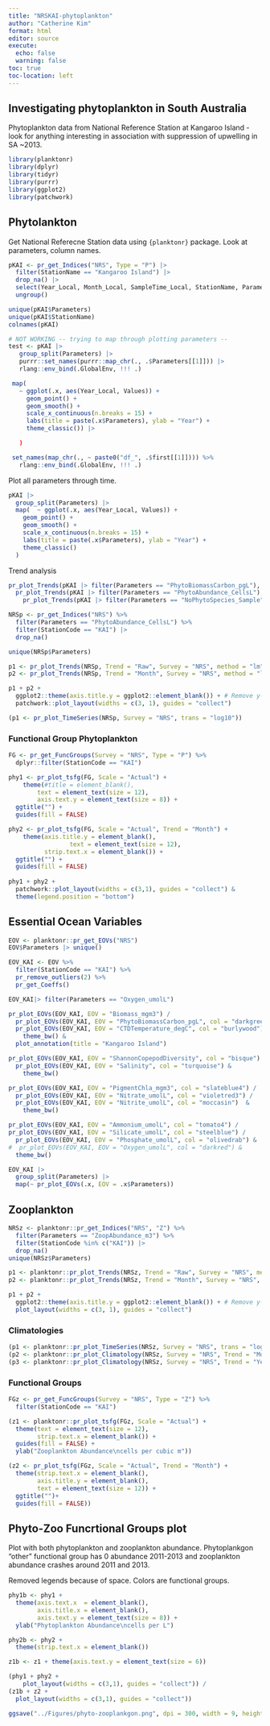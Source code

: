 ```yaml
---
title: "NRSKAI-phytoplankton"
author: "Catherine Kim"
format: html
editor: source
execute:
  echo: false
  warning: false
toc: true
toc-location: left
---
```


## Investigating phytoplankton in South Australia

Phytoplankton data from National Reference Station at Kangaroo Island - look for anything interesting in association with suppression of upwelling in SA ~2013.

```r
library(planktonr)
library(dplyr)
library(tidyr)
library(purrr)
library(ggplot2)
library(patchwork)
```

## Phytolankton

Get National Referecne Station data using `{planktonr}` package. Look at parameters, column names.

```r
pKAI <- pr_get_Indices("NRS", Type = "P") |>
  filter(StationName == "Kangaroo Island") |>
  drop_na() |>
  select(Year_Local, Month_Local, SampleTime_Local, StationName, Parameters, Values) |>
  ungroup()

unique(pKAI$Parameters)
unique(pKAI$StationName)
colnames(pKAI)
```

```r
# NOT WORKING -- trying to map through plotting parameters -- 
test <- pKAI |>
   group_split(Parameters) |>
   purrr::set_names(purrr::map_chr(., .$Parameters[[1]])) |>
   rlang::env_bind(.GlobalEnv, !!! .)

 map(
   ~ ggplot(.x, aes(Year_Local, Values)) +
     geom_point() +
     geom_smooth() +
     scale_x_continuous(n.breaks = 15) +
     labs(title = paste(.x$Parameters), ylab = "Year") +
     theme_classic()) |>

   )

 set_names(map_chr(., ~ paste0("df_", .$first[[1]]))) %>%
   rlang::env_bind(.GlobalEnv, !!! .)
```

Plot all parameters through time.

```r
pKAI |>
  group_split(Parameters) |>
  map(  ~ ggplot(.x, aes(Year_Local, Values)) +
    geom_point() +
    geom_smooth() +
    scale_x_continuous(n.breaks = 15) +
    labs(title = paste(.x$Parameters), ylab = "Year") +
    theme_classic()
  )
```

Trend analysis

```r
pr_plot_Trends(pKAI |> filter(Parameters == "PhytoBiomassCarbon_pgL"), Trend = "Raw", Survey = "NRS", method = "lm", trans = "log10") /
  pr_plot_Trends(pKAI |> filter(Parameters == "PhytoAbundance_CellsL"), Trend = "Raw", Survey = "NRS", method = "lm", trans = "log10") /
    pr_plot_Trends(pKAI |> filter(Parameters == "NoPhytoSpecies_Sample"), Trend = "Raw", Survey = "NRS", method = "lm", trans = "log10") 
```

```r
NRSp <- pr_get_Indices("NRS") %>% 
  filter(Parameters == "PhytoAbundance_CellsL") %>% 
  filter(StationCode == "KAI") |>
  drop_na()

unique(NRSp$Parameters)

p1 <- pr_plot_Trends(NRSp, Trend = "Raw", Survey = "NRS", method = "lm", trans = "log10")
p2 <- pr_plot_Trends(NRSp, Trend = "Month", Survey = "NRS", method = "loess")

p1 + p2 + 
  ggplot2::theme(axis.title.y = ggplot2::element_blank()) + # Remove y-title from 2nd column
  patchwork::plot_layout(widths = c(3, 1), guides = "collect")
```

```r
(p1 <- pr_plot_TimeSeries(NRSp, Survey = "NRS", trans = "log10"))
```
### Functional Group Phytoplankton

```r
FG <- pr_get_FuncGroups(Survey = "NRS", Type = "P") %>% 
  dplyr::filter(StationCode == "KAI")

phy1 <- pr_plot_tsfg(FG, Scale = "Actual") +
    theme(#title = element_blank(),
        text = element_text(size = 12),
        axis.text.y = element_text(size = 8)) +
  ggtitle("") +
  guides(fill = FALSE)

phy2 <- pr_plot_tsfg(FG, Scale = "Actual", Trend = "Month") +
    theme(axis.title.y = element_blank(),
                 text = element_text(size = 12),
          strip.text.x = element_blank()) +
  ggtitle("") +
  guides(fill = FALSE)
    
phy1 + phy2 + 
  patchwork::plot_layout(widths = c(3,1), guides = "collect") & 
  theme(legend.position = "bottom")
```
## Essential Ocean Variables

```r
EOV <- planktonr::pr_get_EOVs("NRS")
EOV$Parameters |> unique()

EOV_KAI <- EOV %>%
  filter(StationCode == "KAI") %>%
  pr_remove_outliers(2) %>% 
  pr_get_Coeffs()

EOV_KAI|> filter(Parameters == "Oxygen_umolL")
```

```r
pr_plot_EOVs(EOV_KAI, EOV = "Biomass_mgm3") /
  pr_plot_EOVs(EOV_KAI, EOV = "PhytoBiomassCarbon_pgL", col = "darkgreen") /
  pr_plot_EOVs(EOV_KAI, EOV = "CTDTemperature_degC", col = "burlywood") &
    theme_bw() &
  plot_annotation(title = "Kangaroo Island")

pr_plot_EOVs(EOV_KAI, EOV = "ShannonCopepodDiversity", col = "bisque") / pr_plot_EOVs(EOV_KAI, EOV = "ShannonPhytoDiversity", col = "darkblue") /
  pr_plot_EOVs(EOV_KAI, EOV = "Salinity", col = "turquoise") &
    theme_bw() 

pr_plot_EOVs(EOV_KAI, EOV = "PigmentChla_mgm3", col = "slateblue4") /
  pr_plot_EOVs(EOV_KAI, EOV = "Nitrate_umolL", col = "violetred3") /
  pr_plot_EOVs(EOV_KAI, EOV = "Nitrite_umolL", col = "moccasin")  &
    theme_bw() 

pr_plot_EOVs(EOV_KAI, EOV = "Ammonium_umolL", col = "tomato4") /
pr_plot_EOVs(EOV_KAI, EOV = "Silicate_umolL", col = "steelblue") / 
  pr_plot_EOVs(EOV_KAI, EOV = "Phosphate_umolL", col = "olivedrab") &
#  pr_plot_EOVs(EOV_KAI, EOV = "Oxygen_umolL", col = "darkred") & 
  theme_bw()
```

```r
EOV_KAI |>
  group_split(Parameters) |>
  map(~ pr_plot_EOVs(.x, EOV = .x$Parameters))
```

## Zooplankton

```r
NRSz <- planktonr::pr_get_Indices("NRS", "Z") %>% 
  filter(Parameters == "ZoopAbundance_m3") %>% 
  filter(StationCode %in% c("KAI")) |>
  drop_na()
unique(NRSz$Parameters)

p1 <- planktonr::pr_plot_Trends(NRSz, Trend = "Raw", Survey = "NRS", method = "lm", trans = "log10")
p2 <- planktonr::pr_plot_Trends(NRSz, Trend = "Month", Survey = "NRS", method = "loess")

p1 + p2 + 
  ggplot2::theme(axis.title.y = ggplot2::element_blank()) + # Remove y-title from 2nd column
  plot_layout(widths = c(3, 1), guides = "collect")
```

### Climatologies

```r
(p1 <- planktonr::pr_plot_TimeSeries(NRSz, Survey = "NRS", trans = "log10"))
(p2 <- planktonr::pr_plot_Climatology(NRSz, Survey = "NRS", Trend = "Month", trans = "log10"))
(p3 <- planktonr::pr_plot_Climatology(NRSz, Survey = "NRS", Trend = "Year", trans = "log10"))
```

### Functional Groups

```r
FGz <- pr_get_FuncGroups(Survey = "NRS", Type = "Z") %>% 
  filter(StationCode == "KAI")

(z1 <- planktonr::pr_plot_tsfg(FGz, Scale = "Actual") +
  theme(text = element_text(size = 12),
        strip.text.x = element_blank()) +
  guides(fill = FALSE) +
  ylab("Zooplankton Abundance\ncells per cubic m"))

(z2 <- pr_plot_tsfg(FGz, Scale = "Actual", Trend = "Month") +
  theme(strip.text.x = element_blank(),
        axis.title.y = element_blank(),
        text = element_text(size = 12)) +
  ggtitle("")+
  guides(fill = FALSE))

```

## Phyto-Zoo Funcrtional Groups plot

Plot with both phytoplankton and zooplankton abundance. Phytoplankgon "other" functional group has 0 abundance 2011-2013 and zooplankton abundance crashes around 2011 and 2013.

Removed legends because of space. Colors are functional groups.

```r
phy1b <- phy1 +
  theme(axis.text.x  = element_blank(),
        axis.title.x = element_blank(),
        axis.text.y = element_text(size = 8)) +
  ylab("Phytoplankton Abundance\ncells per L")

phy2b <- phy2 +
  theme(strip.text.x = element_blank())

z1b <- z1 + theme(axis.text.y = element_text(size = 6))

(phy1 + phy2 + 
    plot_layout(widths = c(3,1), guides = "collect")) / 
(z1b + z2 + 
  plot_layout(widths = c(3,1), guides = "collect"))

ggsave("../Figures/phyto-zooplankgon.png", dpi = 300, width = 9, height = 6)
```

